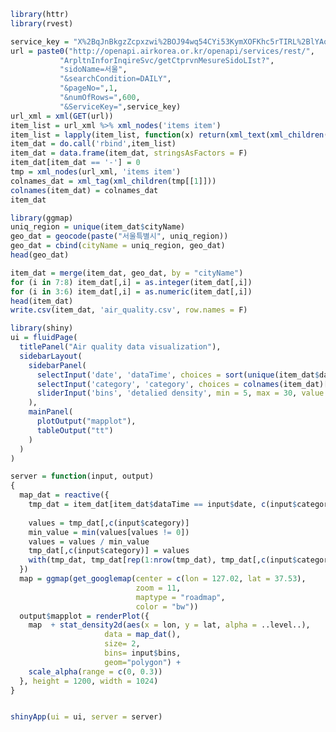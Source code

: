 ```r
library(httr)
library(rvest)
```


```r
service_key = "X%2BqJnBkgzZcpxzwi%2BOJ94wq54CYi53KymXOFKhc5rTIRL%2BlYAoDuh2lK4doTPiUqISVlw1JE1MN42AZUT4sVhQ%3D%3D"
url = paste0("http://openapi.airkorea.or.kr/openapi/services/rest/",
           "ArpltnInforInqireSvc/getCtprvnMesureSidoLIst?",
           "sidoName=서울",
           "&searchCondition=DAILY",
           "&pageNo=",1,
           "&numOfRows=",600,
           "&ServiceKey=",service_key)
url_xml = xml(GET(url))
item_list = url_xml %>% xml_nodes('items item')
item_list = lapply(item_list, function(x) return(xml_text(xml_children(x))))
item_dat = do.call('rbind',item_list)
item_dat = data.frame(item_dat, stringsAsFactors = F)
item_dat[item_dat == '-'] = 0
tmp = xml_nodes(url_xml, 'items item') 
colnames_dat = xml_tag(xml_children(tmp[[1]]))
colnames(item_dat) = colnames_dat
item_dat
```

```r
library(ggmap)
uniq_region = unique(item_dat$cityName)
geo_dat = geocode(paste("서울특별시", uniq_region))
geo_dat = cbind(cityName = uniq_region, geo_dat)
head(geo_dat)
```

```r
item_dat = merge(item_dat, geo_dat, by = "cityName")
for (i in 7:8) item_dat[,i] = as.integer(item_dat[,i])
for (i in 3:6) item_dat[,i] = as.numeric(item_dat[,i])
head(item_dat)
write.csv(item_dat, 'air_quality.csv', row.names = F)
```

```r
library(shiny)
ui = fluidPage(
  titlePanel("Air quality data visualization"),
  sidebarLayout(
    sidebarPanel(
      selectInput('date', 'dataTime', choices = sort(unique(item_dat$dataTime))),
      selectInput('category', 'category', choices = colnames(item_dat)[3:8]),
      sliderInput('bins', 'detalied density', min = 5, max = 30, value = 10)
    ),
    mainPanel(
      plotOutput("mapplot"),
      tableOutput("tt")
    )
  )
)

server = function(input, output)
{
  map_dat = reactive({
    tmp_dat = item_dat[item_dat$dataTime == input$date, c(input$category, "lon", "lat")]
    
    values = tmp_dat[,c(input$category)]
    min_value = min(values[values != 0])
    values = values / min_value  
    tmp_dat[,c(input$category)] = values
    with(tmp_dat, tmp_dat[rep(1:nrow(tmp_dat), tmp_dat[,c(input$category)]),])
  })
  map = ggmap(get_googlemap(center = c(lon = 127.02, lat = 37.53),
                            zoom = 11,
                            maptype = "roadmap",
                            color = "bw"))
  output$mapplot = renderPlot({
    map  + stat_density2d(aes(x = lon, y = lat, alpha = ..level..),
                     data = map_dat(),
                     size= 2,
                     bins= input$bins,
                     geom="polygon") +
    scale_alpha(range = c(0, 0.3))
  }, height = 1200, width = 1024)
}


shinyApp(ui = ui, server = server)
```
